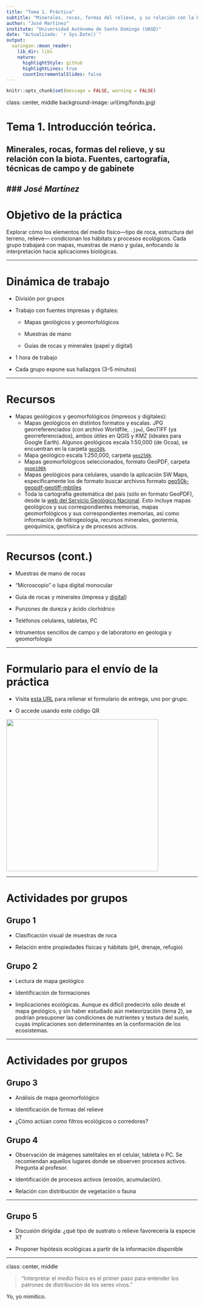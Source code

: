 ```yaml
---
title: "Tema 1. Práctica"
subtitle: "Minerales, rocas, formas del relieve, y su relación con la biota. Fuentes, cartografía, técnicas de campo y de gabinete"
author: "José Martínez"
institute: "Universidad Autónoma de Santo Domingo (UASD)"
date: "Actualizado: `r Sys.Date()`"
output:
  xaringan::moon_reader:
    lib_dir: libs
    nature:
      highlightStyle: github
      highlightLines: true
      countIncrementalSlides: false
---
```


```r
knitr::opts_chunk$set(message = FALSE, warning = FALSE)
```

class: center, middle
background-image: url(img/fondo.jpg)

# Tema 1. Introducción teórica.
## Minerales, rocas, formas del relieve, y su relación con la biota. Fuentes, cartografía, técnicas de campo y de gabinete
### *José Martínez*
---

# Objetivo de la práctica

Explorar cómo los elementos del medio físico—tipo de roca, estructura del terreno, relieve— condicionan los hábitats y procesos ecológicos. Cada grupo trabajará con mapas, muestras de mano y guías, enfocando la interpretación hacia aplicaciones biológicas.

---

# Dinámica de trabajo

- División por grupos

- Trabajo con fuentes impresas y digitales:

  - Mapas geológicos y geomorfológicos

  - Muestras de mano

  - Guías de rocas y minerales (papel y digital)

- 1 hora de trabajo

- Cada grupo expone sus hallazgos (3–5 minutos)

---

# Recursos

- Mapas geológicos y geomorfológicos (impresos y digitales):
  - Mapas geológicos en distintos formatos y escalas. JPG georreferenciados (con archivo Worldfile, `.jpw`), GeoTIFF (ya georreferenciados), ambos útiles en QGIS y KMZ (ideales para Google Earth). Algunos geológicos escala 1:50,000 (de Ocoa), se encuentran en la carpeta [`geo50k`](https://drive.google.com/drive/folders/1_J8Bw_K1Pnq-foJ1lh-s-fsFO9UMVWN1?usp=drive_link).
  - Mapa geológico escala 1:250,000, carpeta [`geo250k`](https://drive.google.com/drive/folders/1Bwh4_PpPlWTL3Lbz4O4fsIwnrXesXXFu?usp=drive_link)
  - Mapas geomorfológicos seleccionados, formato GeoPDF, carpeta [`geom100k`](https://drive.google.com/drive/folders/1qNFLHs3e7OyXXu2IKRQwitUxVHgR38kT?usp=drive_link)
  - Mapas geológicos para celulares, usando la aplicación SW Maps, específicamente los de formato buscar archivos formato [geo50k-geopdf-geotiff-mbtiles](https://drive.google.com/drive/folders/1686-LF6yR29go5nc3FQsK_E_hxP74dYP?usp=drive_link)
  - Toda la cartografía geotemática del país (sólo en formato GeoPDF), desde la [web del Servicio Geológico Nacional](https://sgn.gob.do/). Esto incluye mapas geológicos y sus correspondientes memorias, mapas geomorfológicos y sus correspondientes memorias, así como información de hidrogeología, recursos minerales, geotermia, geoquímica, geofísica y de procesos activos.

---

# Recursos (cont.)

- Muestras de mano de rocas

- "Microscopio" o lupa digital monocular

- Guía de rocas y minerales (impresa y [digital](https://drive.google.com/file/d/1KjxU6PigXEwXHR8GcirQJBvBvtZiTWIa/view?usp=drive_link))

- Punzones de dureza y ácido clorhídrico

- Teléfonos celulares, tabletas, PC

- Intrumentos sencillos de campo y de laboratorio en geología y geomorfología

---

# Formulario para el envío de la práctica

- Visita [esta URL](https://odk.geofis.xyz/f/KXAX7AmHYEjIFbQpCM17whwGe01r3ej?st=Nxw0YJyRlIzTw$FbxjU!$ncaIvoz4ThokkbB2PXcw1A3PVFCgDjBdlvM8k5SmZjt) para rellenar el formulario de entrega, uno por grupo.

- O accede usando este código QR

<img src="qr-practica-1.jpg" width="400px">


---

# Actividades por grupos

## Grupo 1

- Clasificación visual de muestras de roca

- Relación entre propiedades físicas y hábitats (pH, drenaje, refugio)

## Grupo 2

- Lectura de mapa geológico

- Identificación de formaciones

- Implicaciones ecológicas. Aunque es difícil predecirlo sólo desde el mapa geológico, y sin haber estudiado aún meteorización (tema 2), se podrían presuponer las condiciones de nutrientes y textura del suelo, cuyas implicaciones son determinantes en la conformación de los ecosistemas.

---

# Actividades por grupos

## Grupo 3

- Análisis de mapa geomorfológico

- Identificación de formas del relieve

- ¿Cómo actúan como filtros ecológicos o corredores?

## Grupo 4

- Observación de imágenes satelitales en el celular, tableta o PC. Se recomiendan aquellos lugares donde se observen procesos activos. Pregunta al profesor.

- Identificación de procesos activos (erosión, acumulación).

- Relación con distribución de vegetación o fauna

---

## Grupo 5

- Discusión dirigida: ¿qué tipo de sustrato o relieve favorecería la especie X?

- Proponer hipótesis ecológicas a partir de la información disponible

---

class: center, middle


> "Interpretar el medio físico es el primer paso para entender los patrones de distribución de los seres vivos."

Yo, yo mimitico.
